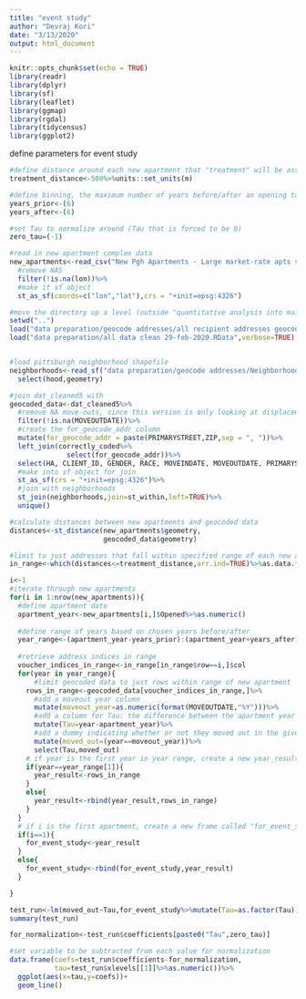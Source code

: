 ```yaml
---
title: "event study"
author: "Devraj Kori"
date: "3/13/2020"
output: html_document
---
```


```r
knitr::opts_chunk$set(echo = TRUE)
library(readr)
library(dplyr)
library(sf)
library(leaflet)
library(ggmap)
library(rgdal)
library(tidycensus)
library(ggplot2)

```
define parameters for event study
```r
#define distance around each new apartment that "treatment" will be assigned to (in meters)
treatment_distance<-500%>%units::set_units(m)

#define binning, the maximum number of years before/after an opening to include
years_prior<-(6)
years_after<-(6)

#set Tau to normalize around (Tau that is forced to be 0)
zero_tau=(-1)

```


```r
#read in new apartment complex data
new_apartments<-read_csv("New Pgh Apartments - Large market-rate apts since 1999 - cleaned.csv")%>%
  #remove NAS
  filter(!is.na(lon))%>%
  #make it sf object
  st_as_sf(coords=c("lon","lat"),crs = "+init=epsg:4326")

#move the directory up a level (outside "quantitative analysis into main folder)
setwd("..")
load("data preparation/geocode addresses/all recipient addresses geocoded.Rdata",verbose=TRUE)
load("data preparation/all data clean 29-feb-2020.RData",verbose=TRUE)


#load pittsburgh neighborhood shapefile
neighborhoods<-read_sf("data preparation/geocode addresses/Neighborhoods_/Neighborhoods_.shx")%>%
  select(hood,geometry)

#join dat_cleaned5 with 
geocoded_data<-dat_cleaned5%>%
  #remove NA move-outs, since this version is only looking at displacements
  filter(!is.na(MOVEOUTDATE))%>%
  #create the for_geocode_addr column
  mutate(for_geocode_addr = paste(PRIMARYSTREET,ZIP,sep = ", "))%>%
  left_join(correctly_coded%>%
              select(for_geocode_addr))%>%
  select(HA, CLIENT_ID, GENDER, RACE, MOVEINDATE, MOVEOUTDATE, PRIMARYSTREET, ZIP,geometry)%>%
  #make into sf object for join
  st_as_sf(crs = "+init=epsg:4326")%>%
  #join with neighborhoods
  st_join(neighborhoods,join=st_within,left=TRUE)%>%
  unique()
```

```r
#calculate distances between new apartments and geocoded data
distances<-st_distance(new_apartments$geometry,
                       geocoded_data$geometry)

#limit to just addresses that fall within specified range of each new apartment
in_range<-which(distances<=treatment_distance,arr.ind=TRUE)%>%as.data.frame

```

```r
i<-1
#iterate through new apartments
for(i in 1:nrow(new_apartments)){
  #define apartment date
  apartment_year<-new_apartments[i,]$Opened%>%as.numeric()
  
  #define range of years based on chosen years before/after
  year_range<-(apartment_year-years_prior):(apartment_year+years_after)
  
  #retrieve address indices in range
  voucher_indices_in_range<-in_range[in_range$row==i,]$col
  for(year in year_range){
      #limit geocoded data to just rows within range of new apartment
    rows_in_range<-geocoded_data[voucher_indices_in_range,]%>%
      #add a moveout year column
      mutate(moveout_year=as.numeric(format(MOVEOUTDATE,"%Y")))%>%
      #add a column for Tau: the difference between the apartment year and the given year
      mutate(Tau=year-apartment_year)%>%
      #add a dummy indicating whether or not they moved out in the given year
      mutate(moved_out=(year==moveout_year))%>%
      select(Tau,moved_out)
    # if year is the first year in year range, create a new year_result frame, else rbind
    if(year==year_range[1]){
      year_result<-rows_in_range
    }
    else{
      year_result<-rbind(year_result,rows_in_range)
    }
  }
  # if i is the first apartment, create a new frame called "for_event_study", else rbind
  if(i==1){
    for_event_study<-year_result
  }
  else{
    for_event_study<-rbind(for_event_study,year_result)
  }

}

```

```r

test_run<-lm(moved_out~Tau,for_event_study%>%mutate(Tau=as.factor(Tau)))
summary(test_run)
```

```r
for_normalization<-test_run$coefficients[paste0("Tau",zero_tau)]

#set variable to be subtracted from each value for normalization
data.frame(coefs=test_run$coefficients-for_normalization,
           tau=test_run$xlevels[[1]]%>%as.numeric())%>%
  ggplot(aes(x=tau,y=coefs))+
  geom_line()

```
